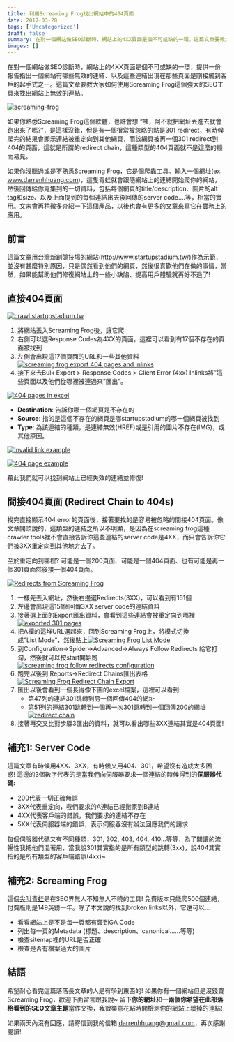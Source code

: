 ```yaml
---
title: 利用Screaming Frog找出網站中的404頁面
date: 2017-03-28
tags: ['Uncategorized']
draft: false
summary: 在對一個網站做SEO診斷時，網站上的4XX頁面是個不可或缺的一環。這篇文章要教大家如何使用Screaming Frog這個強大的SEO工具來找出網站上無效的連結。
images: []
---
```


在對一個網站做SEO診斷時，網站上的4XX頁面是個不可或缺的一環，提供一份報告指出一個網站有哪些無效的連結、以及這些連結出現在那些頁面是剛接觸到客戶的起手式之一。這篇文章要教大家如何使用Screaming Frog這個強大的SEO工具來找出網站上無效的連結。

[![screaming-frog](http://www.darrenhuang.com/wp-content/uploads/2017/02/screaming-frog.png)](http://www.darrenhuang.com/wp-content/uploads/2017/02/screaming-frog.png)

如果你熟悉Screaming Frog這個軟體，也許會想 “咦，阿不就把網址丟進去就會跑出來了嗎?”，是這樣沒錯，但是有一個很常被忽略的點是301 redirect，有時候爬完的結果會顯示連結被重定向到其他網頁，而該網頁被再一個301 redirect到404的頁面，這就是所謂的redirect chain，這種類型的404頁面就不是這麼的顯而易見。

如果你沒聽過或是不熟悉Screaming Frog，它是個爬蟲工具。輸入一個網址(ex. www.darrenhhuang.com)，這隻青蛙就會跟隨網站上的連結開始爬你的網站，然後回傳給你蒐集到的一切資料，包括每個網頁的title/description、圖片的alt tag和size、以及上面提到的每個連結出去後回傳的server code….等，相當的實用。文末會再稍微多介紹一下這個產品，以後也會有更多的文章來寫它在實務上的應用。

## 前言

這篇文章用台灣新創競技場的網站(<http://www.startupstadium.tw/>)作為示範，並沒有甚麼特別原因，只是偶然看到他們的網頁，然後很喜歡他們在做的事情，當然，如果能幫助他們修復網站上的一些小缺陷、提高用戶體驗就再好不過了!

## 直接404頁面

[![crawl startupstadium.tw](http://www.darrenhuang.com/wp-content/uploads/2017/02/crawl-startupstadium.tw_.png)](http://www.darrenhuang.com/wp-content/uploads/2017/02/crawl-startupstadium.tw_.png)

1. 將網站丟入Screaming Frog後，讓它爬
2. 右側可以選Response Codes為4XX的頁面，這裡可以看到有17個不存在的頁面被找到
3. 左側會出現這17個頁面的URL和一些其他資料[![screaming frog export 404 pages and inlinks](http://www.darrenhuang.com/wp-content/uploads/2017/03/Export-404-and-inlinks.jpg)](http://www.darrenhuang.com/wp-content/uploads/2017/03/Export-404-and-inlinks.jpg)
4. 接下來去Bulk Export \> Response Codes \> Client Error (4xx) Inlinks將”這些頁面以及他們從哪裡被連過來”匯出”。

[![404 pages in excel](http://www.darrenhuang.com/wp-content/uploads/2017/03/exported-404-page.png)](http://www.darrenhuang.com/wp-content/uploads/2017/03/exported-404-page.png)

* **Destination**: 告訴你哪一個網頁是不存在的
* **Source**: 指的是這個不存在的網頁是哪startupstadium的哪一個網頁被找到
* **Type**: 為該連結的種類，是連結無效(HREF)或是引用的圖片不存在(IMG)，或其他原因。

[![invalid link example](http://www.darrenhuang.com/wp-content/uploads/2017/03/invalid-link-example.png)](http://www.darrenhuang.com/wp-content/uploads/2017/03/invalid-link-example.png)

[![404 page example](http://www.darrenhuang.com/wp-content/uploads/2017/03/404-pages.png)](http://www.darrenhuang.com/wp-content/uploads/2017/03/404-pages.png)

藉此我們就可以找到網站上已經失效的連結並修復!

## 間接404頁面 (Redirect Chain to 404s)

找完直接顯示404 error的頁面後，接著要找的是容易被忽略的間接404頁面。像文章開頭說的，這類型的連結之所以不明顯，是因為在screaming frog這種crawler tools裡不會直接告訴你這些連結的server code是4XX，而只會告訴你它們被3XX重定向到其他地方去了。

至於重定向到哪裡? 可能是一個200頁面、可能是一個404頁面、也有可能是再一個301頁面然後接一個404頁面。

[![Redirects from Screaming Frog](http://www.darrenhuang.com/wp-content/uploads/2017/03/redirects-from-screaming-frog.png)](http://www.darrenhuang.com/wp-content/uploads/2017/03/redirects-from-screaming-frog.png)

1. 一樣先丟入網址，然後右邊選Redirects(3XX)，可以看到有151個
2. 左邊會出現這151個回傳3XX server code的連結資料
3. 接著選上面的Export匯出資料，會看到這些連結會被重定向到哪裡[![exported 301 pages](http://www.darrenhuang.com/wp-content/uploads/2017/03/exported-301-pages.png)](http://www.darrenhuang.com/wp-content/uploads/2017/03/exported-301-pages.png)
4. 把A欄的這堆URL選起來，回到Screaming Frog上，將模式切換成”List Mode”，然後貼上[![Screaming Frog List Mode](http://www.darrenhuang.com/wp-content/uploads/2017/03/Screaming-Frog-List-Mode.jpg)](http://www.darrenhuang.com/wp-content/uploads/2017/03/Screaming-Frog-List-Mode.jpg)
5. 到Configuration\-\>Spider\-\>Advanced\-\>Always Follow Redirects 給它打勾，然後就可以按start開始跑[![screaming frog follow redirects configuration](http://www.darrenhuang.com/wp-content/uploads/2017/03/always-follow-redirects.png)](http://www.darrenhuang.com/wp-content/uploads/2017/03/always-follow-redirects.png)
6. 跑完以後到 Reports\-\>Redirect Chains匯出表格[![Screaming Frog Redirect Chain Export](http://www.darrenhuang.com/wp-content/uploads/2017/03/export-redirect-chain-sheet.jpg)](http://www.darrenhuang.com/wp-content/uploads/2017/03/export-redirect-chain-sheet.jpg)
7. 匯出以後會看到一個長得像下圖的excel檔案，這裡可以看到:
	* 第47列的連結301跳轉到另一個回傳404的網址
	* 第51列的連結301跳轉到一個再一次301跳轉到一個回傳200的網址[![redirect chain](http://www.darrenhuang.com/wp-content/uploads/2017/03/Redirect-Chain.png)](http://www.darrenhuang.com/wp-content/uploads/2017/03/Redirect-Chain.png)
8. 接著再交叉比對步驟3匯出的資料，就可以看出哪些3XX連結其實是404頁面!

## 補充1: Server Code

這篇文章有時候用4XX、3XX，有時候又用404、301，希望沒有造成太多困惑! 這邊的3個數字代表的是當我們向伺服器要求一個連結的時候得到的**伺服器代碼:**

* 200代表一切正確無誤
* 3XX代表重定向，我們要求的A連結已經搬家到B連結
* 4XX代表客戶端的錯誤，我們要求的連結不存在
* 5XX代表伺服器端的錯誤，表示伺服器沒有辦法回應我們的請求

每個伺服器代碼又有不同種類，301, 302, 403, 404, 410…等等，為了閱讀的流暢性我把他們混著用，當我說301其實指的是所有類型的跳轉(3xx)，說404其實指的是所有類型的客戶端錯誤(4xx)\~

## 補充2: Screaming Frog

這個[尖叫青蛙](https://www.screamingfrog.co.uk/seo-spider/)是在SEO界無人不知無人不曉的工具! 免費版本只能爬500個連結，付費版則是149英鎊一年。除了本文說的找到broken links以外，它還可以…

* 看看網站上是不是每一頁都有裝到GA Code
* 列出每一頁的Metadata (標題、description、canonical……等等)
* 檢查sitemap裡的URL是否正確
* 檢查是否有檔案過大的圖片

## 結語

希望耐心看完這篇落落長文章的人是有學到東西的! 如果你有一個網站但是沒錢買Screaming Frog，歡迎下面留言跟我說\~ 留下**你的網址**和**一兩個你希望在此部落格看到的SEO文章主題**當作交換，我很樂意花點時間檢測你的網站上壞掉的連結!

如果兩天內沒有回應，請寄信到我的信箱 darrenhhuang@gmail.com，再次感謝閱讀!


